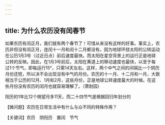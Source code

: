 ```yaml
---
---
---
```

title: 为什么农历没有闰春节
---




如果农历有闰正月，我们就有两个春节了！可惜从来没有这样的好事。事实上，农历非但没有闰正月，连闰十一月和闰十二月都没有。因为地球环绕太阳的公转运动在公历1月3号（过近日点）前后速度最快。而太阳在星空背景上的运行正是地球公转的反映。因此，在1月3号前后，太阳在黄道上的移动速度也最快，以至于每过1个节气，即每运行15°，只需14天左右。这样，两个中气之间的间隔比一个阴历月份还短，所以决不会出现没有中气的月份。农历的十一月、十二月和一月，大致相当于公历的12月、1月和2月，这些月份，正是地球公转速度最大的时候。在这些月份没有农历的闰月也就容易理解了。（萧耐园）

阳历的1年比12个朔望月多11天，而二十四节气是根据回归年划分的





【微问题】农历在日常生活中有什么与众不同的特殊作用？

【关键词】农历　阴阳历　置闰　节气